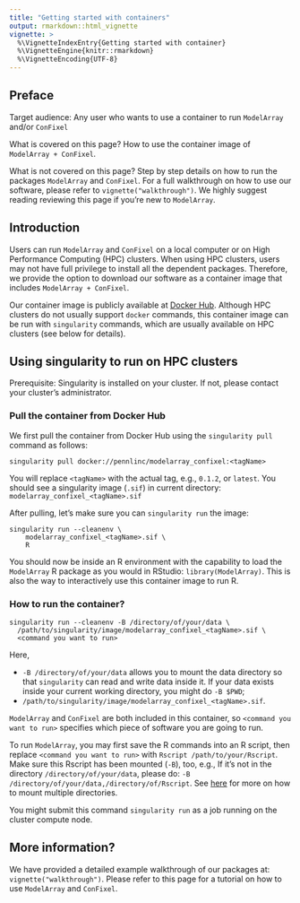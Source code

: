 ```yaml
---
title: "Getting started with containers"
output: rmarkdown::html_vignette
vignette: >
  %\VignetteIndexEntry{Getting started with container}
  %\VignetteEngine{knitr::rmarkdown}
  %\VignetteEncoding{UTF-8}
---
```


## Preface
Target audience: Any user who wants to use a container to run `ModelArray` and/or `ConFixel` 

What is covered on this page? How to use the container image of `ModelArray + ConFixel`.

What is not covered on this page? Step by step details on how to run the packages `ModelArray` and `ConFixel`. For a full walkthrough on how to use our software, please refer to `vignette("walkthrough")`. We highly suggest reading reviewing this page if you're new to `ModelArray`.


## Introduction
Users can run `ModelArray` and `ConFixel` on a local computer or on High Performance Computing (HPC) clusters. When using HPC clusters, users may not have full privilege to install all the dependent packages. Therefore, we provide the option to download our software as a container image that includes `ModelArray + ConFixel`.

Our container image is publicly available at [Docker Hub](https://hub.docker.com/r/pennlinc/modelarray_confixel). Although HPC clusters do not usually support `docker` commands, this container image can be run with `singularity` commands, which are usually available on HPC clusters (see below for details).

## Using singularity to run on HPC clusters
Prerequisite: Singularity is installed on your cluster. If not, please contact your cluster's administrator.

### Pull the container from Docker Hub
We first pull the container from Docker Hub using the `singularity pull` command as follows:

```.console
singularity pull docker://pennlinc/modelarray_confixel:<tagName>
```
You will replace `<tagName>` with the actual tag, e.g., `0.1.2`, or `latest`. You should see a singularity image (`.sif`) in current directory: `modelarray_confixel_<tagName>.sif`

After pulling, let's make sure you can `singularity run` the image:
```.console
singularity run --cleanenv \
    modelarray_confixel_<tagName>.sif \
    R
```

You should now be inside an R environment with the capability to load the `ModelArray` R package as you would in RStudio: `library(ModelArray)`. This is also the way to interactively use this container image to run R.

### How to run the container?
```.console
singularity run --cleanenv -B /directory/of/your/data \
  /path/to/singularity/image/modelarray_confixel_<tagName>.sif \
  <command you want to run>
```

Here,

* `-B /directory/of/your/data` allows you to mount the data directory so that `singularity` can read and write data inside it. If your data exists inside your current working directory, you might do `-B $PWD`;
* `/path/to/singularity/image/modelarray_confixel_<tagName>.sif`.

`ModelArray` and `ConFixel` are both included in this container, so `<command you want to run>` specifies which piece of software you are going to run. 

To run `ModelArray`, you may first save the R commands into an R script, then replace `<command you want to run>` with `Rscript /path/to/your/Rscript`. Make sure this Rscript has been mounted (`-B`), too, e.g., If it's not in the directory `/directory/of/your/data`, please do: `-B /directory/of/your/data,/directory/of/Rscript`. See [here](https://singularity-userdoc.readthedocs.io/en/latest/bind_paths_and_mounts.html) for more on how to mount multiple directories.

You might submit this command `singularity run` as a job running on the cluster compute node.

## More information?
We have provided a detailed example walkthrough of our packages at: `vignette("walkthrough")`. Please refer to this page for a tutorial on how to use `ModelArray` and `ConFixel`.
